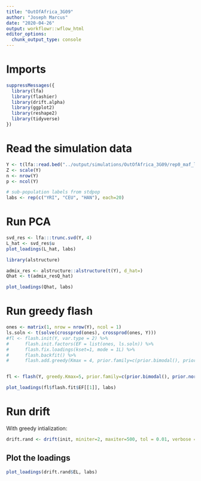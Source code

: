 ```yaml
---
title: "OutOfAfrica_3G09"
author: "Joseph Marcus"
date: "2020-04-26"
output: workflowr::wflow_html
editor_options:
  chunk_output_type: console
---
```


# Imports

```r
suppressMessages({
  library(lfa)
  library(flashier)
  library(drift.alpha)
  library(ggplot2)
  library(reshape2)
  library(tidyverse)
})
```

# Read the simulation data

```r
Y <- t(lfa::read.bed("../output/simulations/OutOfAfrica_3G09/rep0_maf_ldprune"))
Z <- scale(Y)
n <- nrow(Y)
p <- ncol(Y)

# sub-population labels from stdpop
labs <- rep(c("YRI", "CEU", "HAN"), each=20)
```

# Run PCA

```r
svd_res <- lfa:::trunc.svd(Y, 4)
L_hat <- svd_res$u
plot_loadings(L_hat, labs)
```

```r
library(alstructure)

admix_res <- alstructure::alstructure(t(Y), d_hat=)
Qhat <- t(admix_resQ_hat)

plot_loadings(Qhat, labs)

```

# Run greedy flash

```r
ones <- matrix(1, nrow = nrow(Y), ncol = 1)
ls.soln <- t(solve(crossprod(ones), crossprod(ones, Y)))
#fl <- flash.init(Y, var.type = 2) %>%
#      flash.init.factors(EF = list(ones, ls.soln)) %>%
#      flash.fix.loadings(kset=1, mode = 1L) %>%
#      flash.backfit() %>%
#      flash.add.greedy(Kmax = 4, prior.family=c(prior.bimodal(), prior.normal()))


fl <- flash(Y, greedy.Kmax=5, prior.family=c(prior.bimodal(), prior.normal()))

plot_loadings(fl$flash.fit$EF[[1]], labs)
```



# Run drift

With greedy intialization:

```r
drift.rand <- drift(init, miniter=2, maxiter=500, tol = 0.01, verbose = TRUE)

```

## Plot the loadings 

```r
plot_loadings(drift.rand$EL, labs)
```

